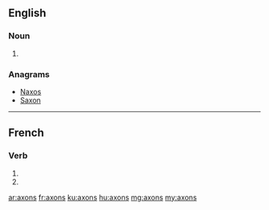 ==English==

===Noun===
{{head|en|plural}}

# {{plural of|axon|lang=en|nocat=1}}

===Anagrams===
* [[Naxos#English|Naxos]]
* [[Saxon#English|Saxon]]

----

==French==

===Verb===
{{fr-verb-form}}

# {{conjugation of|axer||1|p|pres|ind|lang=fr}}
# {{conjugation of|axer||1|p|imp|lang=fr}}

[[ar:axons]]
[[fr:axons]]
[[ku:axons]]
[[hu:axons]]
[[mg:axons]]
[[my:axons]]